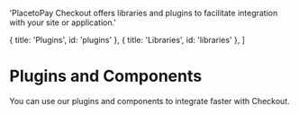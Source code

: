 
  'PlacetoPay Checkout offers libraries and plugins to facilitate integration with your site or application.'

  { title: 'Plugins', id: 'plugins' },
  { title: 'Libraries', id: 'libraries' },
]

# Plugins and Components

You can use our plugins and components to integrate faster with Checkout.

<Libraries />
